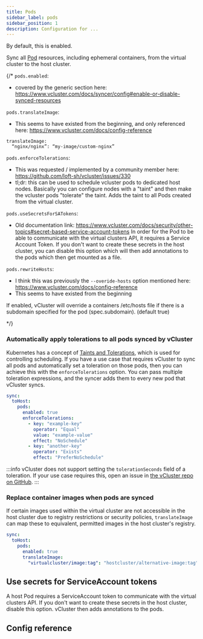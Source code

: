 ```yaml
---
title: Pods
sidebar_label: pods
sidebar_position: 1
description: Configuration for ...
---
```



By default, this is enabled. 

Sync all [Pod](https://kubernetes.io/docs/concepts/workloads/pods/) resources, including ephemeral containers, from the virtual cluster to the host cluster.

{/*
`pods.enabled`:
- covered by the generic section here: https://www.vcluster.com/docs/syncer/config#enable-or-disable-synced-resources

`pods.translateImage`:
- This seems to have existed from the beginning, and only referenced here: https://www.vcluster.com/docs/config-reference

```
translateImage:
  “nginx/nginx”: “my-image/custom-nginx”
```

`pods.enforceTolerations`:
- This was requested / implemented by a community member here: https://github.com/loft-sh/vcluster/issues/330
- tl;dr: this can be used to schedule vcluster pods to dedicated host nodes. Basically you can configure nodes with a "taint" and then make the vcluster pods "tolerate" the taint. Adds the taint to all Pods created from the virtual cluster.



`pods.useSecretsForSATokens`:
- Old documentation link: https://www.vcluster.com/docs/security/other-topics#secret-based-service-account-tokens
In order for the Pod to be able to communicate with the virtual clusters API, it requires a Service Account Token. 
If you don't want to create these secrets in the host cluster, you can disable this option which will then add annotations to the pods which then get mounted as a file.

`pods.rewriteHosts`:
- I think this was previously the `--overide-hosts` option mentioned here: https://www.vcluster.com/docs/config-reference
- This seems to have existed from the beginning

If enabled, vCluster will override a containers /etc/hosts file if there is a subdomain specified for the pod (spec.subdomain). (default true)

*/}
### Automatically apply tolerations to all pods synced by vCluster 

Kubernetes has a concept of [Taints and Tolerations](https://kubernetes.io/docs/concepts/scheduling-eviction/taint-and-toleration/), which is used for controlling scheduling. 
If you have a use case that requires vCluster to sync all pods and automatically set a toleration on those pods, then you can achieve this with the `enforceTolerations` option. You can pass multiple toleration expressions, and  the syncer adds them to every new pod that vCluster syncs.

```YAML
sync:
  toHost:
    pods:
      enabled: true
      enforceTolerations:
        - key: "example-key"
          operator: "Equal"
          value: "example-value"
          effect: "NoSchedule"
        - key: "another-key"
          operator: "Exists"
          effect: "PreferNoSchedule"
```

:::info
vCluster does not support setting the `tolerationSeconds` field of a toleration. If your use case requires this, open an issue in [the vCluster repo on GitHub](https://github.com/loft-sh/vcluster/issues).
::: 

### Replace container images when pods are synced

If certain images used within the virtual cluster are not accessible in the host cluster due to registry restrictions or security policies, `translateImage` can map these to equivalent, permitted images in the host cluster's registry.

```YAML
sync:
  toHost:
    pods:
      enabled: true
      translateImage: 
        "virtualcluster/image:tag": "hostcluster/alternative-image:tag"
```

## Use secrets for ServiceAccount tokens

A host Pod requires a ServiceAccount token to communicate with the virtual clusters API. If you don't want to create these secrets in the host cluster, disable this option. vCluster then adds annotations to the pods.

## Config reference
<DisableResourceWarning/>

<SyncPods/>

